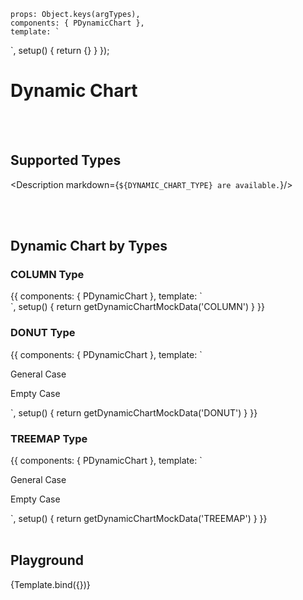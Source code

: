 

<Meta title='Data Display/Dynamic/Dynamic Chart' argTypes={getDynamicChartArgTypes()}
/>


    props: Object.keys(argTypes),
    components: { PDynamicChart },
    template: `
<div class="h-full w-full overflow p-8">
    <p-dynamic-chart
        :type="type"
        :loading="loading"
        :data="data"
        :value-options="valueOptions"
        :name-options="nameOptions"
        :limit="limit"
        style="height: 500px;"
    >
    </p-dynamic-chart>
</div>
    `,
    setup() {
        return {}
    }
});


# Dynamic Chart
<br/>
<br/>

## Supported Types

<Description markdown={`
${DYNAMIC_CHART_TYPE} are available.
`}/>

<br/>
<br/>

## Dynamic Chart by Types

### COLUMN Type

<Canvas>
    <Story name="COLUMN Type" >
{{
    components: { PDynamicChart },
    template: `
<div class="h-full w-full overflow p-8">
    <p-dynamic-chart
        type="COLUMN"
        :data="data"
        style="height: 500px;"
    >
    </p-dynamic-chart>
</div>
    `,
    setup() {
        return getDynamicChartMockData('COLUMN')
    }
}}
    </Story>
</Canvas>


### DONUT Type

<Canvas>
    <Story name="DONUT Type" >
{{
    components: { PDynamicChart },
    template: `
<div class="h-full w-full overflow p-8">
    <p class="font-bold text-lg my-4">General Case</p>
    <p-dynamic-chart
            type="DONUT"
            :data="data"
            style="height: 500px;"
        >
        </p-dynamic-chart>
    <p class="font-bold text-lg my-4">Empty Case</p>
    <p-dynamic-chart
            type="DONUT"
            :data="[]"
            style="height: 500px;"
        >
        </p-dynamic-chart>
    </div>
    `,
    setup() {
        return getDynamicChartMockData('DONUT')
    }
}}
    </Story>
</Canvas>

### TREEMAP Type


<Canvas>
    <Story name="TREEMAP Type" >
{{
    components: { PDynamicChart },
    template: `
<div class="h-full w-full overflow p-8">
    <p class="font-bold text-lg my-4">General Case</p>
    <p-dynamic-chart
        type="TREEMAP"
        :data="data"
        style="height: 500px;"
    >
    </p-dynamic-chart>
    <p class="font-bold text-lg my-4">Empty Case</p>
    <p-dynamic-chart
        type="TREEMAP"
        :data="[]"
        style="height: 500px;"
    >
    </p-dynamic-chart>
</div>
    `,
    setup() {
        return getDynamicChartMockData('TREEMAP')
    }
}}
    </Story>
</Canvas>

<br/>
<br/>

## Playground

<Canvas>
    <Story name="Playground" args={{
        data: getDynamicChartMockData('COLUMN').data
    }}>
        {Template.bind({})}
    </Story>
</Canvas>

<ArgsTable story="Playground"/>
